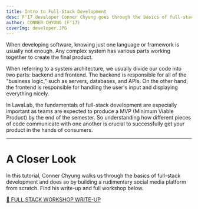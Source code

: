 ```yaml
---
title: Intro to Full-Stack Development
desc: F’17 developer Conner Chyung goes through the basics of full-stack development and demonstrates how to set up an app with basic frontend and backend capabilities.
author: CONNER CHYUNG (F’17)
coverImg: developer.JPG
---
```


When developing software, knowing just one language or framework is usually not enough. Any complex system has various parts working together to create the final product.

When referring to a system architecture, we usually divide our code into two parts: backend and frontend. The backend is responsible for all of the "business logic," such as servers, databases, and APIs. On the other hand, the frontend is responsible for handling the user's input and displaying everything nicely.

In LavaLab, the fundamentals of full-stack development are especially important as teams are expected to produce a MVP (Minimum Viable Product) by the end of the semester. So understanding how different pieces of code communicate with one another is crucial to successfully get your product in the hands of consumers.

---

# A Closer Look

In this tutorial, Conner Chyung walks us through the basics of full-stack development and does so by building a rudimentary social media platform from scratch. Find his write-up and full workshop below.

<YoutubePlayer url="https://www.youtube.com/watch?v=VRZObm_8kMg" />

[🔗 FULL STACK WORKSHOP WRITE-UP](https://github.com/cchyung/full-stack-workshop-post/blob/master/blog-post.md)